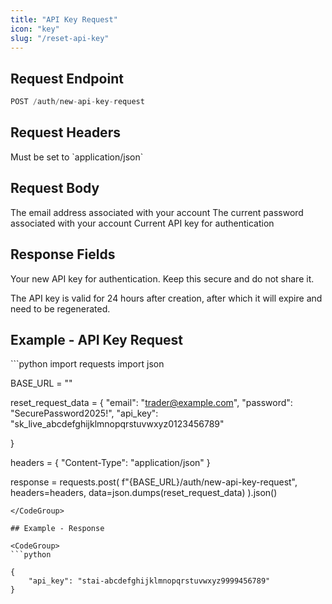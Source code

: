 ```yaml
---
title: "API Key Request"
icon: "key"
slug: "/reset-api-key"
---
```


## Request Endpoint

```python
POST /auth/new-api-key-request
```

## Request Headers

<ParamField header="Content-Type" type="string" required>
  Must be set to `application/json`
</ParamField>

## Request Body

<ParamField body="email" type="string" required>
  The email address associated with your account
</ParamField>

<ParamField body="password" type="string" required>
  The current password associated with your account
</ParamField>

<ParamField body="api_key" type="string" required>
  Current API key for authentication
</ParamField>

## Response Fields

<ResponseField name="api_key" type="string">
  Your new API key for authentication. Keep this secure and do not share it.
</ResponseField>

<Note>The API key is valid for 24 hours after creation, after which it will expire and need to be regenerated.</Note>

## Example - API Key Request

<CodeGroup>
  ```python
  import requests
  import json

  BASE_URL = ""

  reset_request_data = {
      "email": "trader@example.com",
      "password": "SecurePassword2025!",
      "api_key": "sk_live_abcdefghijklmnopqrstuvwxyz0123456789"

  }

  headers = {
      "Content-Type": "application/json"
  }

  response = requests.post(
      f"{BASE_URL}/auth/new-api-key-request",
      headers=headers,
      data=json.dumps(reset_request_data)
  ).json()
  ```
</CodeGroup>

## Example - Response

<CodeGroup>
  ```python

  {
      "api_key": "stai-abcdefghijklmnopqrstuvwxyz9999456789"
  }

  ```
</CodeGroup>